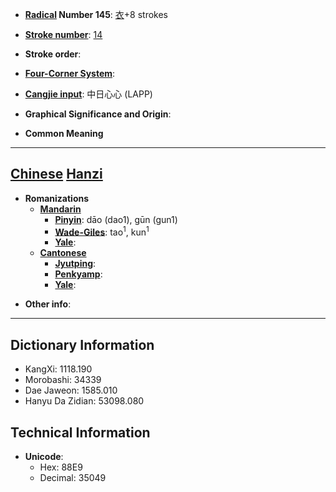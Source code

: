 * '''[[Wiktionary:Chinese radical index| Radical]] Number 145''': [[Wiktionary:Chinese radical index 衣|衣]]+8 strokes

* '''[[Wiktionary:Chinese total strokes index|Stroke number]]''': [[Wiktionary:Chinese total strokes index 14|14]]

* '''Stroke order''': 

* '''[[Wiktionary:Chinese four corner index|Four-Corner System]]''': 

* '''[[Wiktionary:Chinese Cangjie index|Cangjie input]]''': 中日心心 (LAPP)

* '''Graphical Significance and Origin''': 

* '''Common Meaning'''

----

== [[Chinese]] [[Hanzi]] ==

* '''Romanizations'''
** '''[[Mandarin]]'''
*** '''[[Pinyin]]''': dāo (dao1), gūn (gun1)
*** '''[[Wade-Giles]]''': tao<sup>1</sup>, kun<sup>1</sup>
*** '''[[Yale]]''': 
** '''[[Cantonese]]'''
*** '''[[Jyutping]]''':
*** '''[[Penkyamp]]''': 
*** '''[[Yale]]''': 

* '''Other info''': 

----

== Dictionary Information ==

* KangXi: 1118.190
* Morobashi: 34339
* Dae Jaweon: 1585.010
* Hanyu Da Zidian: 53098.080

== Technical Information ==

* '''Unicode''':
** Hex: 88E9
** Decimal: 35049